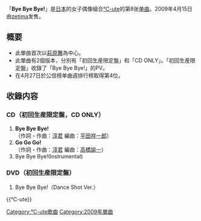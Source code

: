{{unreferenced|time=2011-07-31T09:53:59+00:00}}
{{Infobox Single
| Name           = Bye Bye Bye!
| Cover          = C-uteSM08 Limited.jpg
| Artist         = [[℃-ute|℃-ute]]
| Album          = [[SHOCKING_5|SHOCKING 5]]
| A-side         = Bye Bye Bye!
| B-side         = Go Go Go!
| Released       = 2009年4月15日
| Format         = [[单曲|单曲]]
| Recorded       = 2009年<br/>{{JPN}}
| Genre          = [[J-POP|J-POP]]
| Lenght         =
| Label          = [[zetima|zetima]]
| Writer         = [[淳君|淳君]]
| Producer       = [[淳君|淳君]]
| Certification  = 
| Chart position = * 週間最高排名第4位<small>（[[Oricon公信榜|Oricon]]）</small> 
| Last single    = [[FOREVER_LOVE|FOREVER LOVE]]<br/>（2008年）
| This single    = '''Bye Bye Bye!'''<br/>（2009年）
| Next single    = [[捎來夏日問候|捎來夏日問候]]<br/>（2009年）
| Misc           =
}}

「'''Bye Bye Bye!'''」是[[日本|日本]]的女子偶像組合[[℃-ute|℃-ute]]的第8张[[单曲|单曲]]。2009年4月15日由[[zetima|zetima]]发售。

== 概要 ==
* 此單曲首次以[[萩原舞_(歌手)|萩原舞]]為中心。
* 此單曲有2個版本，分別有「初回生産限定盤」和「CD ONLY」。「初回生産限定盤」收錄了「Bye Bye Bye!」的PV。
* 在4月27日於公信榜单曲週排行榜取得第4位。


== 收錄内容 ==
===CD（初回生産限定盤，CD ONLY）===
# '''Bye Bye Bye!'''<br/>（作詞・作曲：[[淳君|淳君]] 編曲：[[平田祥一郎|平田祥一郎]]）
# '''Go Go Go!'''<br/>（作詞・作曲：[[淳君|淳君]] 編曲：[[高橋諭一|高橋諭一]]）
# Bye Bye Bye!(Instrumental)

===DVD（初回生産限定盤）===
# Bye Bye Bye!（Dance Shot Ver.）


{{℃-ute}}

{{DEFAULTSORT:Bye Bye Bye!}}
[[Category:℃-ute歌曲|Category:℃-ute歌曲]]
[[Category:2009年單曲|Category:2009年單曲]]
